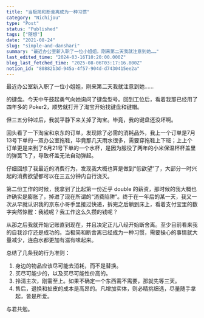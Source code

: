 ```yaml
---
title: "当极简和断舍离成为一种习惯"
category: "Nichijou"
type: "Post"
status: "Published"
tags: ["随想"]
date: "2021-08-24"
slug: "simple-and-danshari"
summary: "最近办公室新入职了一位小姐姐，刚来第二天我就注意到她……"
last_edited_time: "2024-03-16T10:20:00.000Z"
blog_last_fetched_time: "2025-08-06T03:17:16.800Z"
notion_id: "80882b3d-945a-4f57-904d-d7430415ee2a"
---
```



最近办公室新入职了一位小姐姐，刚来第二天我就注意到她……


的键盘。今天中午鼓起勇气向她询问了键盘型号。回到工位后，看着我那已经用了四年多的 Poker2，顺势就打开了淘宝开始找键盘和键帽。


但三五分钟过后，我就平静下来关掉了淘宝。毕竟，我的键盘还没坏啊。


回头看了一下淘宝和京东的订单，发现除了必需的消耗品外，我上一个订单是7月13号下单的一双办公室拖鞋，毕竟那几天雨水很多，需要穿拖鞋上下班；上上个订单更是来到了6月21号下单的一个水杯，是因为服役了两年的小米保温杯杯盖里的弹簧飞了，导致杯盖无法自动弹起。


仔细回想了我最近的消费行为，发现我大概也算是做到“低欲望”了，大部分一时兴起的消费欲望都可以在三五分钟内自行浇灭。


第二份工作的时候，我拿到了比起第一份近乎 double 的薪资，那时候的我大概也许确实是膨胀了，掉进了现在所谓的“消费陷阱”。终于在一年后的某一天，我又一次从早就认识我的京东小哥手里接过快递，拆完之后躺到床上，看着支付宝里的数字突然惊醒：我钱呢？我工作这么久攒的钱呢？


从那之后我就开始记账直到现在，并且决定正儿八经开始断舍离。至少目前看来我的自我诊疗还是成功的。当极简和断舍离已经成为一种习惯，需要操心的事情就大量减少，连白水都更加有滋有味起来。


总结了几条我的行为准则：

1. 身边的物品应该尽可能去消耗，而不是替换。
2. 买尽可能少的，以及买尽可能性价高的。
3. 拎清主次，刚需至上。如果不确定一个东西需不需要，那就先等三天。
4. 售后，退换和扯皮的成本是高昂的。凡增加实体，则必精挑细选，尽量随手拿起，皆是所爱。

与君共勉。

